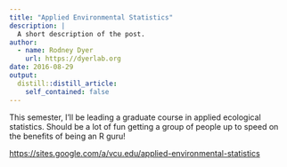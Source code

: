 ```yaml
---
title: "Applied Environmental Statistics"
description: |
  A short description of the post.
author:
  - name: Rodney Dyer
    url: https://dyerlab.org
date: 2016-08-29
output:
  distill::distill_article:
    self_contained: false
---
```





This semester, I'll be leading a graduate course in applied ecological statistics.  Should be a lot of fun getting a group of people up to speed on the benefits of being an R guru!

<https://sites.google.com/a/vcu.edu/applied-environmental-statistics>
 
 
 
